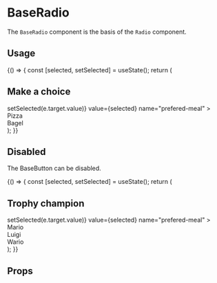 <!--- Radio.stories.mdx --->


<Meta title="Design System/Atoms/BaseRadio" component={BaseRadio} />

# BaseRadio

The `BaseRadio` component is the basis of the `Radio` component.

## Usage

<Canvas>
  <Story name="base">
    {() => {
      const [selected, setSelected] = useState();
      return (
        <div>
          <h2 id="trophy-champions">Make a choice</h2>
          <RadioGroup
            labelledBy="trophy-champions"
            onChange={(e) => setSelected(e.target.value)}
            value={selected}
            name="prefered-meal"
          >
            <div>
              <label htmlFor="pizza">Pizza</label>
              <BaseRadio value="pizza" id="pizza" />
            </div>
            <div>
              <label htmlFor="bagel">Bagel</label>
              <BaseRadio value="bagel" id="bagel" />
            </div>
          </RadioGroup>
        </div>
      );
    }}
  </Story>
</Canvas>

## Disabled

The BaseButton can be disabled.

<Canvas>
  <Story name="disabled">
    {() => {
      const [selected, setSelected] = useState();
      return (
        <div>
          <h2 id="trophy-champions">Trophy champion</h2>
          <RadioGroup
            labelledBy="trophy-champions"
            onChange={(e) => setSelected(e.target.value)}
            value={selected}
            name="prefered-meal"
          >
            <div>
              <label htmlFor="first">Mario</label>
              <BaseRadio value="first" id="first" />
            </div>
            <div>
              <label htmlFor="second">Luigi</label>
              <BaseRadio value="second" id="second" disabled={true} />
            </div>
            <div>
              <label htmlFor="third">Wario</label>
              <BaseRadio value="third" id="third" />
            </div>
          </RadioGroup>
        </div>
      );
    }}
  </Story>
</Canvas>


## Props

<ArgsTable of={BaseRadio} />
